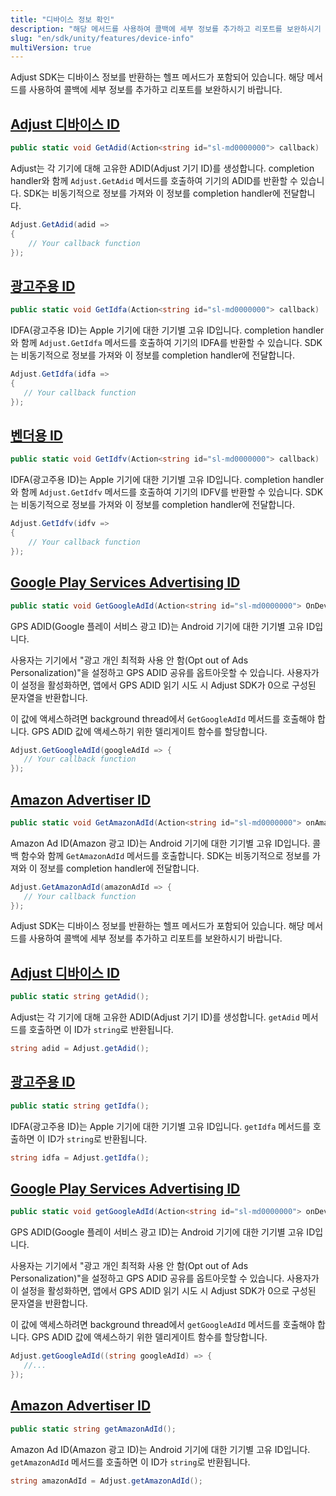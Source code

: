 ```yaml
---
title: "디바이스 정보 확인"
description: "해당 메서드를 사용하여 콜백에 세부 정보를 추가하고 리포트를 보완하시기 바랍니다."
slug: "en/sdk/unity/features/device-info"
multiVersion: true
---
```

<sdkversion version="v5"> 

Adjust SDK는 디바이스 정보를 반환하는 헬프 메서드가 포함되어 있습니다. 해당 메서드를 사용하여 콜백에 세부 정보를 추가하고 리포트를 보완하시기 바랍니다.

[Adjust 디바이스 ID](adjust-device-identifier)
------------------------------------------

```cs
public static void GetAdid(Action<string id="sl-md0000000"> callback)
```

Adjust는 각 기기에 대해 고유한 ADID\(Adjust 기기 ID\)를 생성합니다. completion handler와 함께 `Adjust.GetAdid` 메서드를 호출하여 기기의 ADID를 반환할 수 있습니다. SDK는 비동기적으로 정보를 가져와 이 정보를 completion handler에 전달합니다.

```cs
Adjust.GetAdid(adid =>
{
    // Your callback function
});
```

[광고주용 ID](id-for-advertisers)
-----------------------------

<codeblock title="메서드 서명"> 

```cs
public static void GetIdfa(Action<string id="sl-md0000000"> callback)
```

</CodeBlock> 

IDFA\(광고주용 ID\)는 Apple 기기에 대한 기기별 고유 ID입니다. completion handler와 함께 `Adjust.GetIdfa` 메서드를 호출하여 기기의 IDFA를 반환할 수 있습니다. SDK는 비동기적으로 정보를 가져와 이 정보를 completion handler에 전달합니다.

```cs
Adjust.GetIdfa(idfa =>
{
   // Your callback function
});
```

[벤더용 ID](id-for-vendor)
-----------------------

<codeblock title="메서드 서명"> 

```cs
public static void GetIdfv(Action<string id="sl-md0000000"> callback)
```

</CodeBlock> 

IDFA\(광고주용 ID\)는 Apple 기기에 대한 기기별 고유 ID입니다. completion handler와 함께 `Adjust.GetIdfv` 메서드를 호출하여 기기의 IDFV를 반환할 수 있습니다. SDK는 비동기적으로 정보를 가져와 이 정보를 completion handler에 전달합니다.

```cs
Adjust.GetIdfv(idfv =>
{
    // Your callback function
});
```

[Google Play Services Advertising ID](google-play-services-advertising-id)
--------------------------------------------------------------------------

<codeblock title="메서드 서명"> 

```cs
public static void GetGoogleAdId(Action<string id="sl-md0000000"> OnDeviceIdsRead)
```

</CodeBlock> 

GPS ADID\(Google 플레이 서비스 광고 ID\)는 Android 기기에 대한 기기별 고유 ID입니다.

사용자는 기기에서 "광고 개인 최적화 사용 안 함\(Opt out of Ads Personalization\)"을 설정하고 GPS ADID 공유를 옵트아웃할 수 있습니다. 사용자가 이 설정을 활성화하면, 앱에서 GPS ADID 읽기 시도 시 Adjust SDK가 0으로 구성된 문자열을 반환합니다.

이 값에 액세스하려면 background thread에서 `GetGoogleAdId` 메서드를 호출해야 합니다. GPS ADID 값에 액세스하기 위한 델리게이트 함수를 할당합니다.

```cs
Adjust.GetGoogleAdId(googleAdId => {
   // Your callback function
});
```

[Amazon Advertiser ID](amazon-advertiser-id)
--------------------------------------------

<codeblock title="메서드 서명"> 

```cs
public static void GetAmazonAdId(Action<string id="sl-md0000000"> onAmazonAdIdRead)
```

</CodeBlock> 

Amazon Ad ID\(Amazon 광고 ID\)는 Android 기기에 대한 기기별 고유 ID입니다. 콜백 함수와 함께 `GetAmazonAdId` 메서드를 호출합니다. SDK는 비동기적으로 정보를 가져와 이 정보를 completion handler에 전달합니다.

```cs
Adjust.GetAmazonAdId(amazonAdId => {
   // Your callback function
});
```

</SdkVersion> <sdkversion version="v4"> 

Adjust SDK는 디바이스 정보를 반환하는 헬프 메서드가 포함되어 있습니다. 해당 메서드를 사용하여 콜백에 세부 정보를 추가하고 리포트를 보완하시기 바랍니다.

[Adjust 디바이스 ID](adjust-device-identifier)
------------------------------------------

```cs
public static string getAdid();
```

Adjust는 각 기기에 대해 고유한 ADID\(Adjust 기기 ID\)를 생성합니다. `getAdid` 메서드를 호출하면 이 ID가 `string`로 반환됩니다.

```cs
string adid = Adjust.getAdid();
```

[광고주용 ID](id-for-advertisers)
-----------------------------

<codeblock title="메서드 서명"> 

```cs
public static string getIdfa();
```

</CodeBlock> 

IDFA\(광고주용 ID\)는 Apple 기기에 대한 기기별 고유 ID입니다. `getIdfa` 메서드를 호출하면 이 ID가 `string`로 반환됩니다.

```cs
string idfa = Adjust.getIdfa();
```

[Google Play Services Advertising ID](google-play-services-advertising-id)
--------------------------------------------------------------------------

<codeblock title="메서드 서명"> 

```cs
public static void getGoogleAdId(Action<string id="sl-md0000000"> onDeviceIdsRead);
```

</CodeBlock> 

GPS ADID\(Google 플레이 서비스 광고 ID\)는 Android 기기에 대한 기기별 고유 ID입니다.

사용자는 기기에서 "광고 개인 최적화 사용 안 함\(Opt out of Ads Personalization\)"을 설정하고 GPS ADID 공유를 옵트아웃할 수 있습니다. 사용자가 이 설정을 활성화하면, 앱에서 GPS ADID 읽기 시도 시 Adjust SDK가 0으로 구성된 문자열을 반환합니다.

이 값에 액세스하려면 background thread에서 `getGoogleAdId` 메서드를 호출해야 합니다. GPS ADID 값에 액세스하기 위한 델리게이트 함수를 할당합니다.

```cs
Adjust.getGoogleAdId((string googleAdId) => {
   //...
});
```

[Amazon Advertiser ID](amazon-advertiser-id)
--------------------------------------------

<codeblock title="메서드 서명"> 

```cs
public static string getAmazonAdId();
```

</CodeBlock> 

Amazon Ad ID\(Amazon 광고 ID\)는 Android 기기에 대한 기기별 고유 ID입니다. `getAmazonAdId` 메서드를 호출하면 이 ID가 `string`로 반환됩니다.

```cs
string amazonAdId = Adjust.getAmazonAdId();
```

</SdkVersion>

